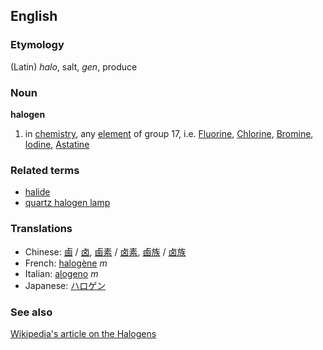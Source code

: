 ==English==
===Etymology===
(Latin) ''halo'', salt, ''gen'', produce
===Noun===
'''halogen'''
# in [[chemistry]], any [[element]] of group 17, i.e. [[Fluorine]], [[Chlorine]], [[Bromine]], [[Iodine]], [[Astatine]]

===Related terms===
*[[halide]]
*[[quartz halogen lamp]]

===Translations===
*Chinese: [[鹵]] / [[卤]], [[鹵素]] / [[卤素]], [[鹵族]] / [[卤族]]
*French: [[halogène]] ''m''
*Italian: [[alogeno]] ''m''
*Japanese: [[ハロゲン]]

===See also===
[[w:halogen|Wikipedia's article on the Halogens]]